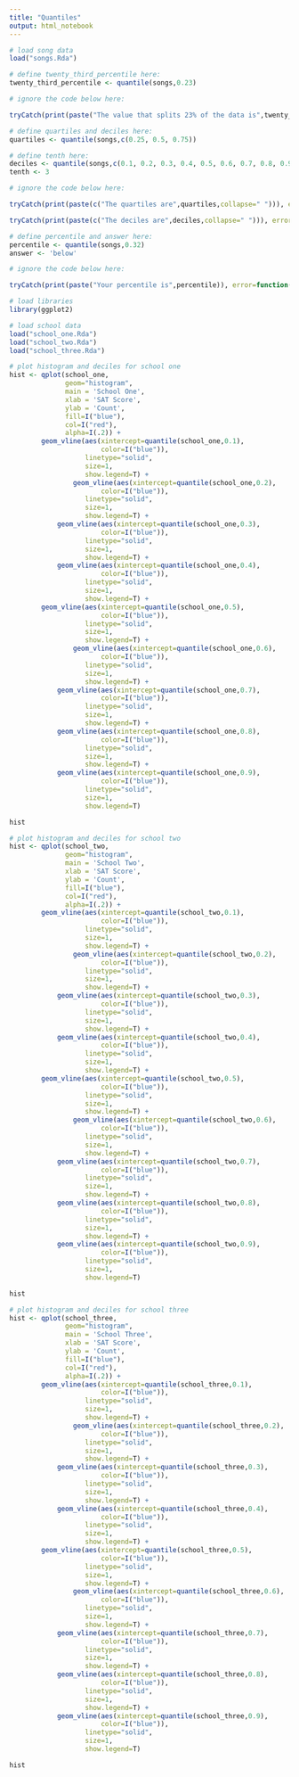 ```yaml
---
title: "Quantiles"
output: html_notebook
---
```


```r
# load song data
load("songs.Rda")
```

```r
# define twenty_third_percentile here:
twenty_third_percentile <- quantile(songs,0.23)
```

```r
# ignore the code below here:

tryCatch(print(paste("The value that splits 23% of the data is",twenty_third_percentile)), error=function(e) {print("You haven't defined twenty_third_percentile.")})
```

```r
# define quartiles and deciles here:
quartiles <- quantile(songs,c(0.25, 0.5, 0.75))
```

```r
# define tenth here:
deciles <- quantile(songs,c(0.1, 0.2, 0.3, 0.4, 0.5, 0.6, 0.7, 0.8, 0.9))
tenth <- 3
```

```r
# ignore the code below here:

tryCatch(print(paste(c("The quartiles are",quartiles,collapse=" "))), error=function(e) {print("You haven't defined quartiles.")})

tryCatch(print(paste(c("The deciles are",deciles,collapse=" "))), error=function(e) {print("You haven't defined deciles.")})
```

```r
# define percentile and answer here:
percentile <- quantile(songs,0.32)
answer <- 'below'
```

```r
# ignore the code below here:

tryCatch(print(paste("Your percentile is",percentile)), error=function(e) {print("You haven't defined percentile")})
```

```r
# load libraries
library(ggplot2)
```

```r
# load school data
load("school_one.Rda")
load("school_two.Rda")
load("school_three.Rda")
```

```r
# plot histogram and deciles for school one
hist <- qplot(school_one,
              geom="histogram",
              main = 'School One',
              xlab = 'SAT Score',
              ylab = 'Count',
              fill=I("blue"),
              col=I("red"),
              alpha=I(.2)) +
        geom_vline(aes(xintercept=quantile(school_one,0.1),
                       color=I("blue")),
                   linetype="solid",
                   size=1,
                   show.legend=T) +
				geom_vline(aes(xintercept=quantile(school_one,0.2),
                       color=I("blue")),
                   linetype="solid",
                   size=1,
                   show.legend=T) +
  			geom_vline(aes(xintercept=quantile(school_one,0.3),
                       color=I("blue")),
                   linetype="solid",
                   size=1,
                   show.legend=T) +
  			geom_vline(aes(xintercept=quantile(school_one,0.4),
                       color=I("blue")),
                   linetype="solid",
                   size=1,
                   show.legend=T) +
        geom_vline(aes(xintercept=quantile(school_one,0.5),
                       color=I("blue")),
                   linetype="solid",
                   size=1,
                   show.legend=T) +
				geom_vline(aes(xintercept=quantile(school_one,0.6),
                       color=I("blue")),
                   linetype="solid",
                   size=1,
                   show.legend=T) +
  			geom_vline(aes(xintercept=quantile(school_one,0.7),
                       color=I("blue")),
                   linetype="solid",
                   size=1,
                   show.legend=T) +
  			geom_vline(aes(xintercept=quantile(school_one,0.8),
                       color=I("blue")),
                   linetype="solid",
                   size=1,
                   show.legend=T) +
  			geom_vline(aes(xintercept=quantile(school_one,0.9),
                       color=I("blue")),
                   linetype="solid",
                   size=1,
                   show.legend=T)

hist
```

```r
# plot histogram and deciles for school two
hist <- qplot(school_two,
              geom="histogram",
              main = 'School Two',
              xlab = 'SAT Score',
              ylab = 'Count',
              fill=I("blue"),
              col=I("red"),
              alpha=I(.2)) +
        geom_vline(aes(xintercept=quantile(school_two,0.1),
                       color=I("blue")),
                   linetype="solid",
                   size=1,
                   show.legend=T) +
				geom_vline(aes(xintercept=quantile(school_two,0.2),
                       color=I("blue")),
                   linetype="solid",
                   size=1,
                   show.legend=T) +
  			geom_vline(aes(xintercept=quantile(school_two,0.3),
                       color=I("blue")),
                   linetype="solid",
                   size=1,
                   show.legend=T) +
  			geom_vline(aes(xintercept=quantile(school_two,0.4),
                       color=I("blue")),
                   linetype="solid",
                   size=1,
                   show.legend=T) +
        geom_vline(aes(xintercept=quantile(school_two,0.5),
                       color=I("blue")),
                   linetype="solid",
                   size=1,
                   show.legend=T) +
				geom_vline(aes(xintercept=quantile(school_two,0.6),
                       color=I("blue")),
                   linetype="solid",
                   size=1,
                   show.legend=T) +
  			geom_vline(aes(xintercept=quantile(school_two,0.7),
                       color=I("blue")),
                   linetype="solid",
                   size=1,
                   show.legend=T) +
  			geom_vline(aes(xintercept=quantile(school_two,0.8),
                       color=I("blue")),
                   linetype="solid",
                   size=1,
                   show.legend=T) +
  			geom_vline(aes(xintercept=quantile(school_two,0.9),
                       color=I("blue")),
                   linetype="solid",
                   size=1,
                   show.legend=T)

hist
```

```r
# plot histogram and deciles for school three
hist <- qplot(school_three,
              geom="histogram",
              main = 'School Three',
              xlab = 'SAT Score',
              ylab = 'Count',
              fill=I("blue"),
              col=I("red"),
              alpha=I(.2)) +
        geom_vline(aes(xintercept=quantile(school_three,0.1),
                       color=I("blue")),
                   linetype="solid",
                   size=1,
                   show.legend=T) +
				geom_vline(aes(xintercept=quantile(school_three,0.2),
                       color=I("blue")),
                   linetype="solid",
                   size=1,
                   show.legend=T) +
  			geom_vline(aes(xintercept=quantile(school_three,0.3),
                       color=I("blue")),
                   linetype="solid",
                   size=1,
                   show.legend=T) +
  			geom_vline(aes(xintercept=quantile(school_three,0.4),
                       color=I("blue")),
                   linetype="solid",
                   size=1,
                   show.legend=T) +
        geom_vline(aes(xintercept=quantile(school_three,0.5),
                       color=I("blue")),
                   linetype="solid",
                   size=1,
                   show.legend=T) +
				geom_vline(aes(xintercept=quantile(school_three,0.6),
                       color=I("blue")),
                   linetype="solid",
                   size=1,
                   show.legend=T) +
  			geom_vline(aes(xintercept=quantile(school_three,0.7),
                       color=I("blue")),
                   linetype="solid",
                   size=1,
                   show.legend=T) +
  			geom_vline(aes(xintercept=quantile(school_three,0.8),
                       color=I("blue")),
                   linetype="solid",
                   size=1,
                   show.legend=T) +
  			geom_vline(aes(xintercept=quantile(school_three,0.9),
                       color=I("blue")),
                   linetype="solid",
                   size=1,
                   show.legend=T)

hist
```